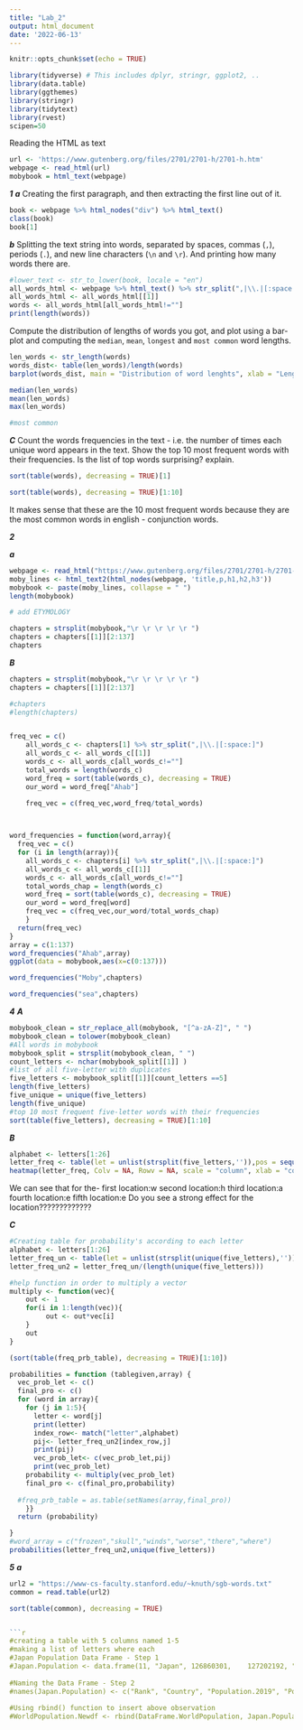```yaml
---
title: "Lab_2"
output: html_document
date: '2022-06-13'
---
```


```r
knitr::opts_chunk$set(echo = TRUE)
```

```r
library(tidyverse) # This includes dplyr, stringr, ggplot2, .. 
library(data.table)
library(ggthemes)
library(stringr)
library(tidytext) 
library(rvest)
scipen=50
``` 
Reading the HTML as text
```r
url <- 'https://www.gutenberg.org/files/2701/2701-h/2701-h.htm'
webpage <- read_html(url)
mobybook = html_text(webpage)

```
***1***
***a*** Creating the first paragraph, and then extracting the first line out of it. 
```r

book <- webpage %>% html_nodes("div") %>% html_text()
class(book)
book[1]


```


***b*** Splitting the text string into words, separated by spaces, commas (`,`), periods (`.`), and new line characters (`\n` and `\r`). And printing how many words there are.
```r
#lower_text <- str_to_lower(book, locale = "en")
all_words_html <- webpage %>% html_text() %>% str_split(",|\\.|[:space:]")
all_words_html <- all_words_html[[1]]
words <- all_words_html[all_words_html!=""]
print(length(words))

```
Compute the distribution of lengths of words you got, and plot using a bar-plot and computing the `median`, `mean`, `longest` and `most common` word lengths.

```r

len_words <- str_length(words)
words_dist<- table(len_words)/length(words)
barplot(words_dist, main = "Distribution of word lenghts", xlab = "Lenght of word", ylab = "Distribution of word length")

median(len_words)
mean(len_words)
max(len_words)

#most common

```

***C*** Count the words frequencies in the text - i.e. the number of times each unique word appears in the text.
Show the top 10 most frequent words with their frequencies. Is the list of top words surprising? explain. 

```r
sort(table(words), decreasing = TRUE)[1]

sort(table(words), decreasing = TRUE)[1:10] 

```

It makes sense that these are the 10 most frequent words because they are the most common words in english - conjunction words.


***2***

***a***

```r
webpage <- read_html("https://www.gutenberg.org/files/2701/2701-h/2701-h.htm#link2HCH0004")
moby_lines <- html_text2(html_nodes(webpage, 'title,p,h1,h2,h3'))
mobybook <- paste(moby_lines, collapse = " ")
length(mobybook)

# add ETYMOLOGY

chapters = strsplit(mobybook,"\r \r \r \r \r ")
chapters = chapters[[1]][2:137]
chapters
```
***B***

```r

chapters = strsplit(mobybook,"\r \r \r \r \r ")
chapters = chapters[[1]][2:137]

#chapters
#length(chapters)


freq_vec = c()
    all_words_c <- chapters[1] %>% str_split(",|\\.|[:space:]")
    all_words_c <- all_words_c[[1]]
    words_c <- all_words_c[all_words_c!=""]
    total_words = length(words_c)
    word_freq = sort(table(words_c), decreasing = TRUE)
    our_word = word_freq["Ahab"]

    freq_vec = c(freq_vec,word_freq/total_words)
    


word_frequencies = function(word,array){
  freq_vec = c()
  for (i in length(array)){ 
    all_words_c <- chapters[i] %>% str_split(",|\\.|[:space:]")
    all_words_c <- all_words_c[[1]]
    words_c <- all_words_c[all_words_c!=""]
    total_words_chap = length(words_c)
    word_freq = sort(table(words_c), decreasing = TRUE)
    our_word = word_freq[word]
    freq_vec = c(freq_vec,our_word/total_words_chap)
    }
  return(freq_vec) 
}
array = c(1:137)
word_frequencies("Ahab",array)
ggplot(data = mobybook,aes(x=c(0:137)))

word_frequencies("Moby",chapters)

word_frequencies("sea",chapters)

```
***4***
***A***
```r

mobybook_clean = str_replace_all(mobybook, "[^a-zA-Z]", " ")
mobybook_clean = tolower(mobybook_clean)
#All words in mobybook
mobybook_split = strsplit(mobybook_clean, " ")
count_letters <- nchar(mobybook_split[[1]] )
#list of all five-letter with duplicates 
five_letters <- mobybook_split[[1]][count_letters ==5]
length(five_letters)
five_unique = unique(five_letters)
length(five_unique)
#top 10 most frequent five-letter words with their frequencies
sort(table(five_letters), decreasing = TRUE)[1:10]
```
***B***
```r
alphabet <- letters[1:26]
letter_freq <- table(let = unlist(strsplit(five_letters,'')),pos = sequence(nchar(five_letters)))
heatmap(letter_freq, Colv = NA, Rowv = NA, scale = "column", xlab = "column", ylab = "letter", main = "Letters Heatmap")
```
We can see that for the- 
first location:w
second location:h
third location:a
fourth location:e
fifth location:e
Do you see a strong effect for the location?????????????

***C***

```r
#Creating table for probability's according to each letter
alphabet <- letters[1:26]
letter_freq_un <- table(let = unlist(strsplit(unique(five_letters),'')),pos = sequence(nchar(unique(five_letters))))
letter_freq_un2 = letter_freq_un/(length(unique(five_letters)))

#help function in order to multiply a vector
multiply <- function(vec){
    out <- 1
    for(i in 1:length(vec)){
         out <- out*vec[i]
    }
    out
}

(sort(table(freq_prb_table), decreasing = TRUE)[1:10])

probabilities = function (tablegiven,array) {
  vec_prob_let <- c()
  final_pro <- c()
  for (word in array){
    for (j in 1:5){
      letter <- word[j]
      print(letter)
      index_row<- match("letter",alphabet)
      pij<- letter_freq_un2[index_row,j]
      print(pij)
      vec_prob_let<- c(vec_prob_let,pij)
      print(vec_prob_let)
    probability <- multiply(vec_prob_let)
    final_pro <- c(final_pro,probability)
  
  #freq_prb_table = as.table(setNames(array,final_pro))
    }}
  return (probability)

}
#word_array = c("frozen","skull","winds","worse","there","where")
probabilities(letter_freq_un2,unique(five_letters))

```

***5***
***a***

```r
url2 = "https://www-cs-faculty.stanford.edu/~knuth/sgb-words.txt"
common = read.table(url2)

sort(table(common), decreasing = TRUE)


```r
#creating a table with 5 columns named 1-5
#making a list of letters where each
#Japan Population Data Frame - Step 1    
#Japan.Population <- data.frame(11, "Japan", 126860301,    127202192, "-0.27%")      
  
#Naming the Data Frame - Step 2  
#names(Japan.Population) <- c("Rank", "Country", "Population.2019", "Population.2018", "Growth.Rate")  
  
#Using rbind() function to insert above observation  
#WorldPopulation.Newdf <- rbind(DataFrame.WorldPopulation, Japan.Population)
```

